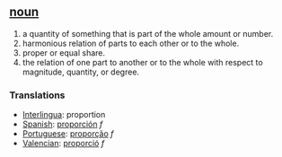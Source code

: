 ==[[noun]]==
# a quantity of something that is part of the whole amount or number.
# harmonious relation of parts to each other or to the whole.
# proper or equal share.
# the relation of one part to another or to the whole with respect to magnitude, quantity, or degree.

===Translations===
*[[Interlingua]]: proportion
*[[Spanish]]: [[proporción]] ''f''
*[[Portuguese]]: [[proporção]] ''f''
*[[Valencian]]: [[proporció]] ''f''